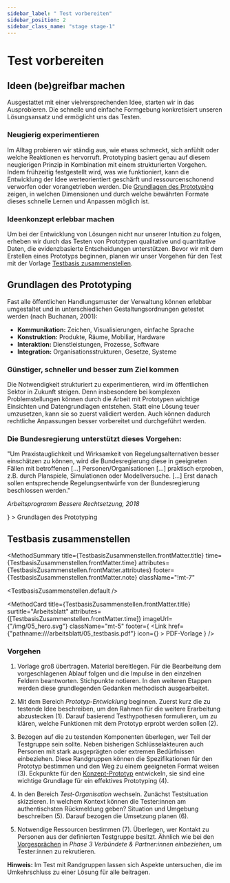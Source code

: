 ```yaml
---
sidebar_label: " Test vorbereiten"
sidebar_position: 2
sidebar_class_name: "stage stage-1"
---
```



# Test vorbereiten

## Ideen (be)greifbar machen

Ausgestattet mit einer vielversprechenden Idee, starten wir in das Ausprobieren. Die schnelle und einfache Formgebung konkretisiert unseren Lösungsansatz und ermöglicht uns das Testen.

### Neugierig experimentieren

Im Alltag probieren wir ständig aus, wie etwas schmeckt, sich anfühlt oder welche Reaktionen es hervorruft. Prototyping basiert genau auf diesem neugierigen Prinzip in Kombination mit einem strukturierten Vorgehen. Indem frühzeitig festgestellt wird, was wie funktioniert, kann die Entwicklung der Idee werteorientiert geschärft und ressourcenschonend verworfen oder vorangetrieben werden. Die <a href="#grundlagen-des-prototyping">Grundlagen des Prototyping</a> zeigen, in welchen Dimensionen und durch welche bewährten Formate dieses schnelle Lernen und Anpassen möglich ist.

### Ideenkonzept erlebbar machen

Um bei der Entwicklung von Lösungen nicht nur unserer Intuition zu folgen, erheben wir durch das Testen von Prototypen qualitative und quantitative Daten, die evidenzbasierte Entscheidungen unterstützen. Bevor wir mit dem Erstellen eines Prototyps beginnen, planen wir unser Vorgehen für den Test mit der Vorlage <a href="#testbasis-zusammenstellen">Testbasis zusammenstellen</a>.

## Grundlagen des Prototyping

Fast alle öffentlichen Handlungsmuster der Verwaltung können erlebbar umgestaltet und in unterschiedlichen Gestaltungsordnungen getestet werden (nach Buchanan, 2001):

- **Kommunikation:** Zeichen, Visualisierungen, einfache Sprache
- **Konstruktion:** Produkte, Räume, Mobiliar, Hardware
- **Interaktion:** Dienstleistungen, Prozesse, Software
- **Integration:** Organisationsstrukturen, Gesetze, Systeme

### Günstiger, schneller und besser zum Ziel kommen

Die Notwendigkeit strukturiert zu experimentieren, wird im öffentlichen Sektor in Zukunft steigen. Denn insbesondere bei komplexen Problemstellungen können durch die Arbeit mit Prototypen wichtige Einsichten und Datengrundlagen entstehen. Statt eine Lösung teuer umzusetzen, kann sie so zuerst validiert werden. Auch können dadurch rechtliche Anpassungen besser vorbereitet und durchgeführt werden.

### Die Bundesregierung unterstützt dieses Vorgehen:

<!--zitat aber anders als die zitate auf cover seiten-->

"Um Praxistauglichkeit und Wirksamkeit von Regelungsalternativen besser einschätzen zu können, wird die Bundesregierung diese in geeigneten Fällen mit betroffenen […] Personen/Organisationen [...] praktisch erproben, z.B. durch Planspiele, Simulationen oder Modellversuche. […] Erst danach sollen entsprechende Regelungsentwürfe von der Bundesregierung beschlossen werden."

_Arbeitsprogramm Bessere Rechtsetzung, 2018_

<Link
  href={"pathname:///arbeitsblatt/05_grundlagen_prototyping.pdf"}
  icon={<EditIcon className="w-3 h-3 text-inherit" />}
>
  Grundlagen des Prototyping
</Link>

## Testbasis zusammenstellen

<MethodSummary
  title={TestbasisZusammenstellen.frontMatter.title}
  time={TestbasisZusammenstellen.frontMatter.time}
  attributes={TestbasisZusammenstellen.frontMatter.attributes}
  footer={TestbasisZusammenstellen.frontMatter.note}
  className="!mt-7"
>
  <TestbasisZusammenstellen.default />
</MethodSummary>

<MethodCard
  title={TestbasisZusammenstellen.frontMatter.title}
  surtitle="Arbeitsblatt"
  attributes={[TestbasisZusammenstellen.frontMatter.time]}
  imageUrl={"/img/05_hero.svg"}
  className="mt-5"
  footer={
    <Link
      href={"pathname:///arbeitsblatt/05_testbasis.pdf"}
      icon={<EditIcon className="w-3 h-3 text-inherit" />}
    >
      PDF-Vorlage
    </Link>
  }
/>

### Vorgehen

1. Vorlage groß übertragen. Material bereitlegen. Für die Bearbeitung dem vorgeschlagenen Ablauf folgen und die Impulse in den einzelnen Feldern beantworten. Stichpunkte notieren. In den weiteren Etappen werden diese grundlegenden Gedanken methodisch ausgearbeitet.

2. Mit dem Bereich _Prototyp-Entwicklung_ beginnen. Zuerst kurz die zu testende Idee beschreiben, um den Rahmen für die weitere Erarbeitung abzustecken (1). Darauf basierend Testhypothesen formulieren, um zu klären, welche Funktionen mit dem Prototyp erprobt werden sollen (2).

3. Bezogen auf die zu testenden Komponenten überlegen, wer Teil der Testgruppe sein sollte. Neben bisherigen Schlüsselakteuren auch Personen mit stark ausgeprägten oder extremen Bedürfnissen einbeziehen. Diese Randgruppen können die Spezifikationen für den Prototyp bestimmen und den Weg zu einem geeigneten Format weisen (3). Eckpunkte für den [Konzept-Prototyp](/buch/erproben/prototypen-erstellen#konzept-prototypen) entwickeln, sie sind eine wichtige Grundlage für ein effektives Prototyping (4).

4. In den Bereich _Test-Organisation_ wechseln. Zunächst Testsituation skizzieren. In welchem Kontext können die Tester:innen am authentischsten Rückmeldung geben? Situation und Umgebung beschreiben (5). Darauf bezogen die Umsetzung planen (6).

5. Notwendige Ressourcen bestimmen (7). Überlegen, wer Kontakt zu Personen aus der definierten Testgruppe besitzt. Ähnlich wie bei den [Vorgesprächen](/buch/erkennen/rausgehen-menschen-treffen#vorgespräche-führen) in _Phase 3 Verbündete & Partner:innen einbeziehen_, um Tester:innen zu rekrutieren.

<Hint>
  <b>Hinweis:</b> Im Test mit Randgruppen lassen sich Aspekte untersuchen, die
  im Umkehrschluss zu einer Lösung für alle beitragen.
</Hint>
